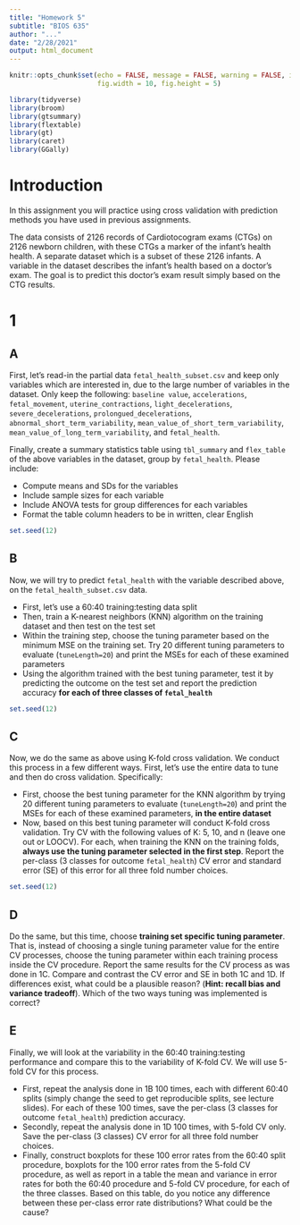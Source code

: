 ---
title: "Homework 5"
subtitle: "BIOS 635"
author: "..."
date: "2/28/2021"
output: html_document
---

```{r setup, include=TRUE}
knitr::opts_chunk$set(echo = FALSE, message = FALSE, warning = FALSE, include=TRUE,
                      fig.width = 10, fig.height = 5)
```

```{r packages, echo=TRUE}
library(tidyverse)
library(broom)
library(gtsummary)
library(flextable)
library(gt)
library(caret)
library(GGally)
```

# Introduction
In this assignment you will practice using cross validation with prediction methods you have used in previous assignments.

The data consists of 2126 records of Cardiotocogram exams (CTGs) on 2126 newborn children, with these CTGs a marker of the infant's health health.  A separate dataset which is a subset of these 2126 infants.  A variable in the dataset describes the infant's health based on a doctor's exam.  The goal is to predict this doctor's exam result simply based on the CTG results.

# 1
## A
First, let's read-in the partial data `fetal_health_subset.csv` and keep only variables which are interested in, due to the large number of variables in the dataset.  Only keep the following: `baseline value`, `accelerations`, `fetal_movement`, `uterine_contractions`, `light_decelerations`, `severe_decelerations`, `prolongued_decelerations`, `abnormal_short_term_variability`, `mean_value_of_short_term_variability`, `mean_value_of_long_term_variability`, and `fetal_health`.  

Finally, create a summary statistics table using `tbl_summary` and `flex_table` of the above variables in the dataset, group by `fetal_health`.  Please include:

- Compute means and SDs for the variables
- Include sample sizes for each variable
- Include ANOVA tests for group differences for each variables
- Format the table column headers to be in written, clear English

```{r 1a, echo=TRUE}
set.seed(12)
```

## B
Now, we will try to predict `fetal_health` with the variable described above, on the `fetal_health_subset.csv` data.  

- First, let's use a 60:40 training:testing data split
- Then, train a K-nearest neighbors (KNN) algorithm on the training dataset and then test on the test set
- Within the training step, choose the tuning parameter based on the minimum MSE on the training set.  Try 20 different tuning parameters to evaluate (`tuneLength=20`) and print the MSEs for each of these examined parameters
- Using the algorithm trained with the best tuning parameter, test it by predicting the outcome on the test set and report the prediction accuracy **for each of three classes of `fetal_health`**

```{r 1b, echo=TRUE}
set.seed(12)
```

## C
Now, we do the same as above using K-fold cross validation.  We conduct this process in a few different ways.  First, let's use the entire data to tune and then do cross validation.  Specifically:

- First, choose the best tuning parameter for the KNN algorithm by trying 20 different tuning parameters to evaluate (`tuneLength=20`) and print the MSEs for each of these examined parameters, **in the entire dataset**
- Now, based on this best tuning parameter will conduct K-fold cross validation.  Try CV with the following values of K: 5, 10, and n (leave one out or LOOCV).  For each, when training the KNN on the training folds, **always use the tuning parameter selected in the first step**.  Report the per-class (3 classes for outcome `fetal_health`) CV error and standard error (SE) of this error for all three fold number choices.

```{r 1c, echo=TRUE}
set.seed(12)

```

## D
Do the same, but this time, choose **training set specific tuning parameter**.  That is, instead of choosing a single tuning parameter value for the entire CV processes, choose the tuning parameter within each training process inside the CV procedure.  Report the same results for the CV process as was done in 1C.  Compare and contrast the CV error and SE in both 1C and 1D.  If differences exist, what could be a plausible reason? (**Hint: recall bias and variance tradeoff**).  Which of the two ways tuning was implemented is correct?

## E
Finally, we will look at the variability in the 60:40 training:testing performance and compare this to the variability of K-fold CV.  We will use 5-fold CV for this process.

- First, repeat the analysis done in 1B 100 times, each with different 60:40 splits (simply change the seed to get reproducible splits, see lecture slides).  For each of these 100 times, save the per-class (3 classes  for outcome `fetal_health`) prediction accuracy.  
- Secondly, repeat the analysis done in 1D 100 times, with 5-fold CV only.  Save the per-class (3 classes) CV error for all three fold number choices.
- Finally, construct boxplots for these 100 error rates from the 60:40 split procedure, boxplots for the 100 error rates from the 5-fold CV procedure, as well as report in a table the mean and variance in error rates for both the 60:40 procedure and 5-fold CV procedure, for each of the three classes.  Based on this table, do you notice any difference between these per-class error rate distributions?  What could be the cause?


